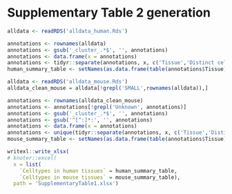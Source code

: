 # Supplementary Table 2 generation

```r
alldata <- readRDS('alldata_human.Rds')
```

```r
annotations <- rownames(alldata)
annotations <- gsub('_cluster_.*$', '', annotations)
annotations <- data.frame(x = annotations)
annotations <- tidyr::separate(annotations, x, c('Tissue','Distinct celltypes'), ':')
human_summary_table <- setNames(as.data.frame(table(annotations$Tissue)), names(annotations))
```

```r
alldata <- readRDS('alldata_mouse.Rds')
alldata_clean_mouse = alldata[!grepl('SMALL',rownames(alldata)),]
```

```r
annotations <- rownames(alldata_clean_mouse)
annotations <- annotations[!grepl('Unknown', annotations)]
annotations <- gsub('_cluster_.*$', '', annotations)
annotations <- gsub('^[^:]*:', '', annotations)
annotations <- data.frame(x = annotations)
annotations <- unique(tidyr::separate(annotations, x, c('Tissue','Distinct celltypes'), ':'))
mouse_summary_table <- setNames(as.data.frame(table(annotations$Tissue)), names(annotations))
```

```r
writexl::write_xlsx(
# knoter::excel(
  x = list(
    `Celltypes in human tissues` = human_summary_table, 
    `Celltypes in mouse tissues` = mouse_summary_table),
  path = 'SupplementaryTable1.xlsx')
```
